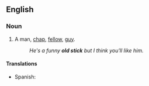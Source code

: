==English==

===Noun===
{{en-noun|sg=[[old]] [[stick]]}}

# {{context|idiom|colloquial|UK}} A man, [[chap]], [[fellow]], [[guy]].
#:''He's a funny '''old stick''' but I think you'll like him.''

====Translations====
* Spanish: {{t+|es|tío}}